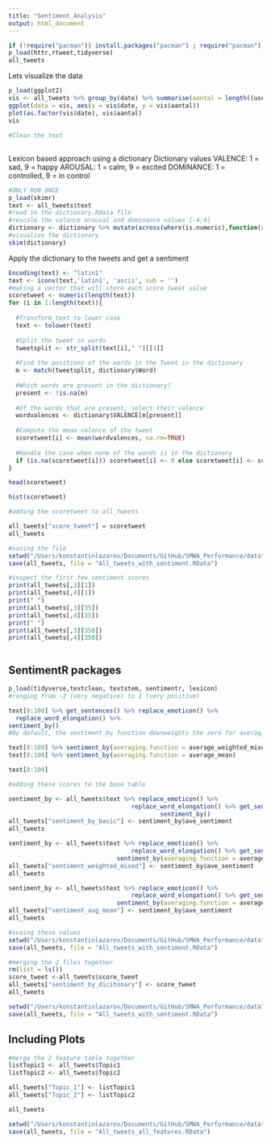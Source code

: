 ```yaml
---
title: "Sentiment_Analysis"
output: html_document
---
```


```r
if (!require("pacman")) install.packages("pacman") ; require("pacman")
p_load(httr,rtweet,tidyverse)
all_tweets


```

Lets visualize the data 

```r
p_load(ggplot2)
vis <- all_tweets %>% group_by(date) %>% summarise(aantal = length((user_id)))
ggplot(data = vis, aes(x = vis$date, y = vis$aantal))
plot(as.factor(vis$date), vis$aantal)
vis
```
```r
#Clean the text 

```

## 
Lexicon based approach using a dictionary 
Dictionary values 
VALENCE: 1 = sad, 9 = happy
AROUSAL: 1 = calm, 9 = excited
DOMINANCE: 1 = controlled, 9 = in control

```r
#ONLY RUN ONCE 
p_load(skimr)
text <- all_tweets$text
#read in the dictionary.Rdata file 
#rescale the valance arousal and dominance values [-4;4] 
dictionary <- dictionary %>% mutate(across(where(is.numeric),function(x) x-5 ))
#visualize the dictionary 
skim(dictionary)


```

Apply the dictionary to the tweets and get a sentiment 

```r
Encoding(text) <- "latin1"
text <- iconv(text,'latin1', 'ascii', sub = '')
#making a vector that will store each score tweet value 
scoretweet <- numeric(length(text))
for (i in 1:length(text)){
  
  #Transform text to lower case
  text <- tolower(text)
  
  #Split the tweet in words
  tweetsplit <- str_split(text[i]," ")[[1]] 
  
  #Find the positions of the words in the Tweet in the dictionary
  m <- match(tweetsplit, dictionary$Word)
  
  #Which words are present in the dictionary?
  present <- !is.na(m)
  
  #Of the words that are present, select their valence
  wordvalences <- dictionary$VALENCE[m[present]]
  
  #Compute the mean valence of the tweet
  scoretweet[i] <- mean(wordvalences, na.rm=TRUE)
  
  #Handle the case when none of the words is in the dictionary
  if (is.na(scoretweet[i])) scoretweet[i] <- 0 else scoretweet[i] <- scoretweet[i]
}

head(scoretweet)
```

```r
hist(scoretweet)

```
```r
#adding the scoretweet to all_tweets 

all_tweets["score_tweet"] = scoretweet 
all_tweets

#saving the file 
setwd("/Users/konstantinlazarov/Documents/GitHub/SMWA_Performance/data")
save(all_tweets, file = "All_tweets_with_sentiment.RData")
```

```r
#inspect the first few sentiment scores 
print(all_tweets[,3][1])
print(all_tweets[,4][1])
print(" ")
print(all_tweets[,3][35])
print(all_tweets[,4][35])
print(" ")
print(all_tweets[,3][350])
print(all_tweets[,4][350])



```

## SentimentR packages 

```r
p_load(tidyverse,textclean, textstem, sentimentr, lexicon)
#ranging from -2 (very negative) to 1 (very positive)

text[0:100] %>% get_sentences() %>% replace_emoticon() %>%
  replace_word_elongation() %>%
sentiment_by() 
#By default, the sentiment_by function downweights the zero for averaging. The reason is that you don’t want the neutral sentences to have a strong influence

text[0:100] %>% sentiment_by(averaging.function = average_weighted_mixed_sentiment)
text[0:100] %>% sentiment_by(averaging.function = average_mean)

text[0:100]

```

```r
#adding these scores to the base table 

sentiment_by <- all_tweets$text %>% replace_emoticon() %>% 
                                  replace_word_elongation() %>% get_sentences() %>%
                                          sentiment_by() 
all_tweets["sentiment_by_basic"] <- sentiment_by$ave_sentiment
all_tweets
```

```r
sentiment_by <- all_tweets$text %>% replace_emoticon() %>% 
                                  replace_word_elongation() %>% get_sentences() %>%
                              sentiment_by(averaging.function = average_weighted_mixed_sentiment)
all_tweets["sentiment_weighted_mixed"] <- sentiment_by$ave_sentiment
all_tweets

```

```r
sentiment_by <- all_tweets$text %>% replace_emoticon() %>% 
                                  replace_word_elongation() %>% get_sentences() %>%
                              sentiment_by(averaging.function = average_mean)
all_tweets["sentiment_avg_mean"] <- sentiment_by$ave_sentiment
all_tweets
```

```r
#svaing these values 
setwd("/Users/konstantinlazarov/Documents/GitHub/SMWA_Performance/data")
save(all_tweets, file = "All_tweets_with_sentiment.RData")
```



```r
#merging the 2 files together 
rm(list = ls())
score_tweet <-all_tweets$score_tweet
all_tweets["sentiment_by_dicitonary"] <- score_tweet
all_tweets

setwd("/Users/konstantinlazarov/Documents/GitHub/SMWA_Performance/data")
save(all_tweets, file = "All_tweets_with_sentiment.RData")
```

## Including Plots
```r
#merge the 2 feature table together 
listTopic1 <- all_tweets$Topic1
listTopic2 <- all_tweets$Topic2

all_tweets["Topic_1"] <- listTopic1 
all_tweets["Topic_2"] <- listTopic2 

all_tweets

setwd("/Users/konstantinlazarov/Documents/GitHub/SMWA_Performance/data")
save(all_tweets, file = "All_tweets_all_features.RData")

```

